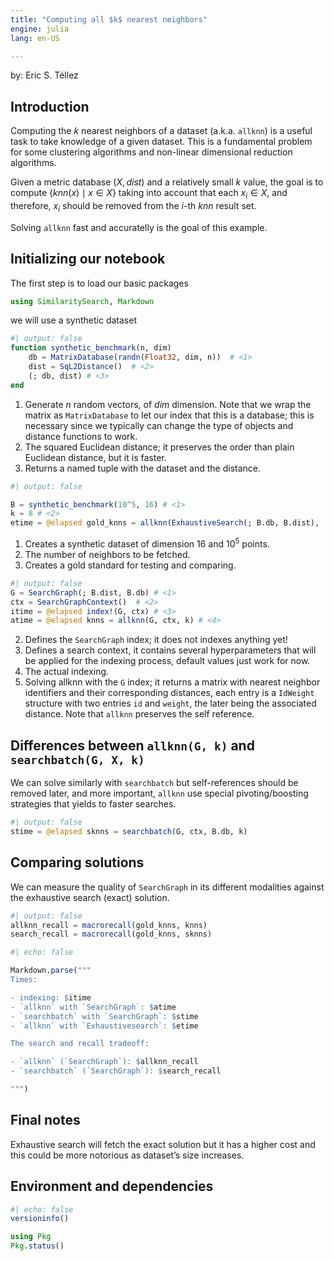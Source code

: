 ```yaml
---
title: "Computing all $k$ nearest neighbors"
engine: julia
lang: en-US

---
```


by: Eric S. Téllez


## Introduction

Computing the $k$ nearest neighbors of a dataset (a.k.a. `allknn`) is a useful task to take knowledge of a given dataset. This is a fundamental problem for some clustering algorithms and non-linear dimensional reduction
algorithms.

Given a metric database $(X, dist)$  and a relatively small $k$ value, the goal is to compute $\{ knn(x) \mid x \in X \}$ taking into account that each $x_i \in X$, and therefore, $x_i$ should be removed from the $i$-th $knn$ result set.

Solving `allknn` fast and accuratelly is the goal of this example.

## Initializing our notebook

The first step is to load our basic packages
```julia
using SimilaritySearch, Markdown
```

we will use a synthetic dataset
```julia
#| output: false
function synthetic_benchmark(n, dim)
    db = MatrixDatabase(randn(Float32, dim, n))  # <1>
    dist = SqL2Distance()  # <2>
    (; db, dist) # <3>
end
```
1. Generate $n$ random vectors, of $dim$ dimension. Note that we wrap the matrix as `MatrixDatabase` to let our index that this is a database; this is necessary since we typically can change the type of objects and distance functions to work.
2. The squared Euclidean distance; it preserves the order than plain Euclidean distance, but it is faster.
3. Returns a named tuple with the dataset and the distance.

```julia
#| output: false

B = synthetic_benchmark(10^5, 16) # <1>
k = 8 # <2>
etime = @elapsed gold_knns = allknn(ExhaustiveSearch(; B.db, B.dist),  GenericContext(), k) # <3>
```
1. Creates a synthetic dataset of dimension $16$ and $10^5$ points.
2. The number of neighbors to be fetched.
3. Creates a gold standard for testing and comparing.

```julia
#| output: false
G = SearchGraph(; B.dist, B.db) # <1>
ctx = SearchGraphContext()  # <2>
itime = @elapsed index!(G, ctx) # <3>
atime = @elapsed knns = allknn(G, ctx, k) # <4>
```
2. Defines the `SearchGraph` index; it does not indexes anything yet!
3. Defines a search context, it contains several hyperparameters that will be applied for the indexing process, default values just work for now. 
4. The actual indexing.
5. Solving allknn with the `G` index; it returns a matrix with nearest neighbor identifiers and their corresponding distances, each entry is a `IdWeight` structure with two entries `id` and `weight`, the later being the associated distance. Note that `allknn` preserves the self reference.

## Differences between `allknn(G, k)` and `searchbatch(G, X, k)`
We can solve similarly with `searchbatch` but self-references should be removed later, and more important, `allknn` use special pivoting/boosting strategies that yields to faster searches.

```julia
#| output: false
stime = @elapsed sknns = searchbatch(G, ctx, B.db, k)
```

## Comparing solutions

We can measure the quality of `SearchGraph` in its different modalities against the exhaustive search (exact) solution.
```julia
#| output: false
allknn_recall = macrorecall(gold_knns, knns)
search_recall = macrorecall(gold_knns, sknns)
```

```julia
#| echo: false

Markdown.parse("""
Times:

- indexing: $itime
- `allknn` with `SearchGraph`: $atime
- `searchbatch` with `SearchGraph`: $stime
- `allknn` with `Exhaustivesearch`: $etime

The search and recall tradeoff:

- `allknn` (`SearchGraph`): $allknn_recall
- `searchbatch` (`SearchGraph`): $search_recall

""")
```

## Final notes
Exhaustive search will fetch the exact solution but it has a higher cost and this could be more notorious as dataset's size increases.


## Environment and dependencies
```julia
#| echo: false
versioninfo()

using Pkg
Pkg.status() 
```
